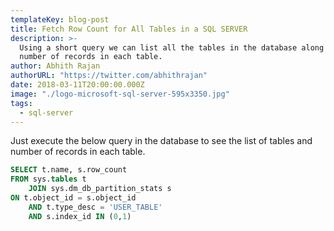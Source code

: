 ```yaml
---
templateKey: blog-post
title: Fetch Row Count for All Tables in a SQL SERVER
description: >-
  Using a short query we can list all the tables in the database along with the
  number of records in each table.
author: Abhith Rajan
authorURL: "https://twitter.com/abhithrajan"
date: 2018-03-11T20:00:00.000Z
image: "./logo-microsoft-sql-server-595x3350.jpg"
tags:
  - sql-server
---
```


Just execute the below query in the database to see the list of tables and number of records in each table.

```sql
SELECT t.name, s.row_count
FROM sys.tables t
    JOIN sys.dm_db_partition_stats s
ON t.object_id = s.object_id
    AND t.type_desc = 'USER_TABLE'
    AND s.index_id IN (0,1)
```
